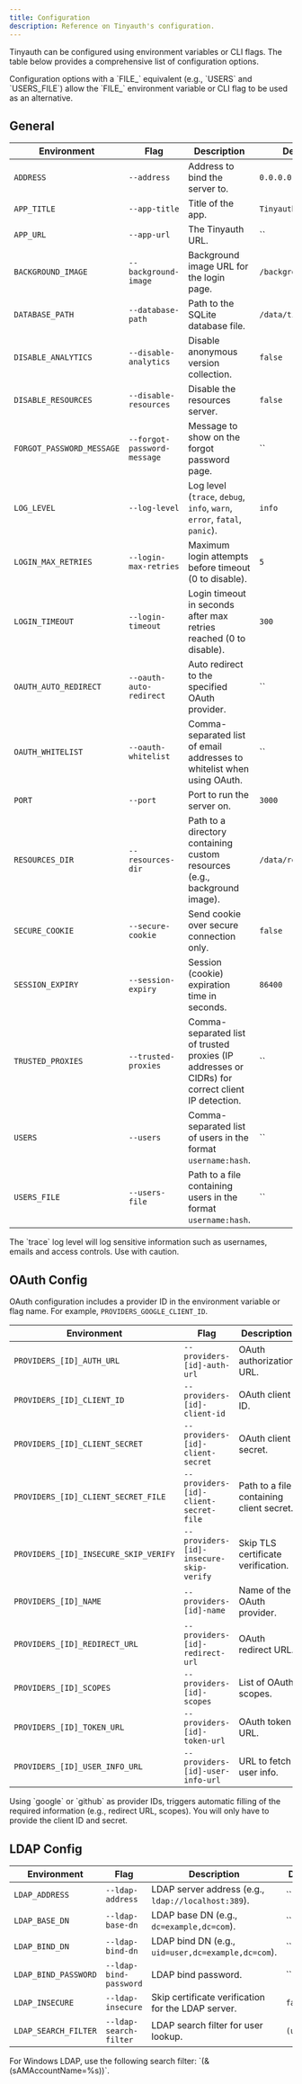 ```yaml
---
title: Configuration
description: Reference on Tinyauth's configuration.
---
```


Tinyauth can be configured using environment variables or CLI flags. The table below provides a comprehensive list of configuration options.

<Callout type="info">
  Configuration options with a `FILE_` equivalent (e.g., `USERS` and
  `USERS_FILE`) allow the `FILE_` environment variable or CLI flag to be used as
  an alternative.
</Callout>

## General

| Environment               | Flag                        | Description                                                                                      | Default             | Required |
| ------------------------- | --------------------------- | ------------------------------------------------------------------------------------------------ | ------------------- | -------- |
| `ADDRESS`                 | `--address`                 | Address to bind the server to.                                                                   | `0.0.0.0`           | no       |
| `APP_TITLE`               | `--app-title`               | Title of the app.                                                                                | `Tinyauth`          | no       |
| `APP_URL`                 | `--app-url`                 | The Tinyauth URL.                                                                                | ``                  | yes      |
| `BACKGROUND_IMAGE`        | `--background-image`        | Background image URL for the login page.                                                         | `/background.jpg`   | no       |
| `DATABASE_PATH`           | `--database-path`           | Path to the SQLite database file.                                                                | `/data/tinyauth.db` | no       |
| `DISABLE_ANALYTICS`       | `--disable-analytics`       | Disable anonymous version collection.                                                            | `false`             | no       |
| `DISABLE_RESOURCES`       | `--disable-resources`       | Disable the resources server.                                                                    | `false`             | no       |
| `FORGOT_PASSWORD_MESSAGE` | `--forgot-password-message` | Message to show on the forgot password page.                                                     | ``                  | no       |
| `LOG_LEVEL`               | `--log-level`               | Log level (`trace`, `debug`, `info`, `warn`, `error`, `fatal`, `panic`).                         | `info`              | no       |
| `LOGIN_MAX_RETRIES`       | `--login-max-retries`       | Maximum login attempts before timeout (0 to disable).                                            | `5`                 | no       |
| `LOGIN_TIMEOUT`           | `--login-timeout`           | Login timeout in seconds after max retries reached (0 to disable).                               | `300`               | no       |
| `OAUTH_AUTO_REDIRECT`     | `--oauth-auto-redirect`     | Auto redirect to the specified OAuth provider.                                                   | ``                  | no       |
| `OAUTH_WHITELIST`         | `--oauth-whitelist`         | Comma-separated list of email addresses to whitelist when using OAuth.                           | ``                  | no       |
| `PORT`                    | `--port`                    | Port to run the server on.                                                                       | `3000`              | no       |
| `RESOURCES_DIR`           | `--resources-dir`           | Path to a directory containing custom resources (e.g., background image).                        | `/data/resources`   | no       |
| `SECURE_COOKIE`           | `--secure-cookie`           | Send cookie over secure connection only.                                                         | `false`             | no       |
| `SESSION_EXPIRY`          | `--session-expiry`          | Session (cookie) expiration time in seconds.                                                     | `86400`             | no       |
| `TRUSTED_PROXIES`         | `--trusted-proxies`         | Comma-separated list of trusted proxies (IP addresses or CIDRs) for correct client IP detection. | ``                  | no       |
| `USERS`                   | `--users`                   | Comma-separated list of users in the format `username:hash`.                                     | ``                  | yes      |
| `USERS_FILE`              | `--users-file`              | Path to a file containing users in the format `username:hash`.                                   | ``                  | no       |

<Callout type="warning">
  The `trace` log level will log sensitive information such as usernames, emails
  and access controls. Use with caution.
</Callout>

## OAuth Config

OAuth configuration includes a provider ID in the environment variable or flag name. For example, `PROVIDERS_GOOGLE_CLIENT_ID`.

| Environment                           | Flag                                    | Description                              | Default | Required |
| ------------------------------------- | --------------------------------------- | ---------------------------------------- | ------- | -------- |
| `PROVIDERS_[ID]_AUTH_URL`             | `--providers-[id]-auth-url`             | OAuth authorization URL.                 | ``      | yes      |
| `PROVIDERS_[ID]_CLIENT_ID`            | `--providers-[id]-client-id`            | OAuth client ID.                         | ``      | yes      |
| `PROVIDERS_[ID]_CLIENT_SECRET`        | `--providers-[id]-client-secret`        | OAuth client secret.                     | ``      | yes      |
| `PROVIDERS_[ID]_CLIENT_SECRET_FILE`   | `--providers-[id]-client-secret-file`   | Path to a file containing client secret. | ``      | no       |
| `PROVIDERS_[ID]_INSECURE_SKIP_VERIFY` | `--providers-[id]-insecure-skip-verify` | Skip TLS certificate verification.       | ``      | no       |
| `PROVIDERS_[ID]_NAME`                 | `--providers-[id]-name`                 | Name of the OAuth provider.              | ``      | no       |
| `PROVIDERS_[ID]_REDIRECT_URL`         | `--providers-[id]-redirect-url`         | OAuth redirect URL.                      | ``      | yes      |
| `PROVIDERS_[ID]_SCOPES`               | `--providers-[id]-scopes`               | List of OAuth scopes.                    | ``      | yes      |
| `PROVIDERS_[ID]_TOKEN_URL`            | `--providers-[id]-token-url`            | OAuth token URL.                         | ``      | yes      |
| `PROVIDERS_[ID]_USER_INFO_URL`        | `--providers-[id]-user-info-url`        | URL to fetch user info.                  | ``      | yes      |

<Callout type="info">
  Using `google` or `github` as provider IDs, triggers automatic filling of the
  required information (e.g., redirect URL, scopes). You will only have to
  provide the client ID and secret.
</Callout>

## LDAP Config

| Environment          | Flag                   | Description                                         | Default    | Required |
| -------------------- | ---------------------- | --------------------------------------------------- | ---------- | -------- |
| `LDAP_ADDRESS`       | `--ldap-address`       | LDAP server address (e.g., `ldap://localhost:389`). | ``         | no       |
| `LDAP_BASE_DN`       | `--ldap-base-dn`       | LDAP base DN (e.g., `dc=example,dc=com`).           | ``         | no       |
| `LDAP_BIND_DN`       | `--ldap-bind-dn`       | LDAP bind DN (e.g., `uid=user,dc=example,dc=com`).  | ``         | no       |
| `LDAP_BIND_PASSWORD` | `--ldap-bind-password` | LDAP bind password.                                 | ``         | no       |
| `LDAP_INSECURE`      | `--ldap-insecure`      | Skip certificate verification for the LDAP server.  | `false`    | no       |
| `LDAP_SEARCH_FILTER` | `--ldap-search-filter` | LDAP search filter for user lookup.                 | `(uid=%s)` | no       |

<Callout type="info">
  For Windows LDAP, use the following search filter: `(&(sAMAccountName=%s))`.
</Callout>
